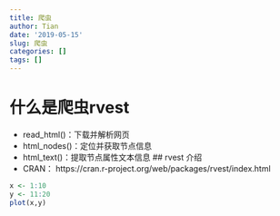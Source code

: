 ```yaml
---
title: 爬虫
author: Tian
date: '2019-05-15'
slug: 爬虫
categories: []
tags: []
---
```

# 什么是爬虫rvest
- read_html()：下载并解析网页
- html_nodes()：定位并获取节点信息
- html_text()：提取节点属性文本信息
## rvest 介绍
- CRAN： https://cran.r-project.org/web/packages/rvest/index.html

```r
x <- 1:10
y <- 11:20
plot(x,y)
```





